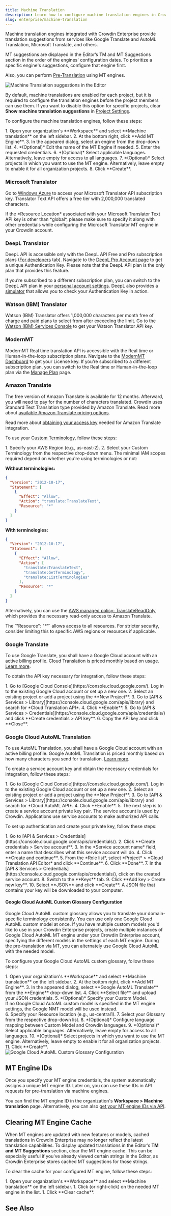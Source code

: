 ```yaml
---
title: Machine Translation
description: Learn how to configure machine translation engines in Crowdin Enterprise
slug: enterprise/machine-translation
---
```



Machine translation engines integrated with Crowdin Enterprise provide translation suggestions from services like Google Translate and AutoML Translation, Microsoft Translate, and others.

MT suggestions are displayed in the Editor’s TM and MT Suggestions section in the order of the engines' configuration dates. To prioritize a specific engine's suggestions, configure that engine first.

Also, you can perform [Pre-Translation](/enterprise/pre-translation/) using MT engines.

<Image src={machineTranslationSuggestions} alt="Machine Translation suggestions in the Editor" />

<LinkCard
  title="Add More Machine Translation Engines"
  description="Install more machine translation engines from the Crowdin Store."
  href="https://store.crowdin.com/tags/machine-translation"
  target="_blank"
/>

By default, machine translations are enabled for each project, but it is required to configure the translation engines before the project members can use them. If you want to disable this option for specific projects, clear **Show machine translation suggestions** in [Project Settings](/enterprise/project-settings/machine-translation/).

To configure the machine translation engines, follow these steps:

<Steps>
  1. Open your organization's **Workspace** and select **Machine translation** on the left sidebar.
  2. At the bottom right, click <Icon name="mdi:plus" class="inline-icon" />**Add MT Engine**.
  3. In the appeared dialog, select an engine from the drop-down list.
  4. *(Optional)* Edit the name of the MT Engine if needed.
  5. Enter the requested credentials.
  6. *(Optional)* Select applicable languages. Alternatively, leave empty for access to all languages.
  7. *(Optional)* Select projects in which you want to use the MT engine. Alternatively, leave empty to enable it for all organization projects.
  8. Click **Create**.
</Steps>

### Microsoft Translator

Go to [Windows Azure](https://portal.azure.com/#blade/HubsExtension/BrowseAll) to access your Microsoft Translator API subscription key. Translator Text API offers a free tier with 2,000,000 translated characters.

<Aside>
  If the *Resource Location* associated with your Microsoft Translator Text API key is other than *global*, please make sure to specify it along with other credentials while configuring the Microsoft Translator MT engine in your Crowdin account.
</Aside>

<LinkCard
  title="How to sign up for the Microsoft Translator Text API"
  href="https://docs.microsoft.com/en-us/azure/cognitive-services/translator/translator-text-how-to-signup"
  target="_blank"
/>

### DeepL Translator

DeepL API is accessible only with the DeepL API Free and Pro subscription plans ([For developers](https://www.deepl.com/pro.html#developer) tab). Navigate to the [DeepL Pro Account page](https://www.deepl.com/pro-account.html) to get a unique Authentication Key. Please note that the DeepL API plan is the only plan that provides this feature.

If you’re subscribed to a different subscription plan, you can switch to the DeepL API plan in your [personal account settings](https://www.deepl.com/pro-account.html). DeepL also provides a [simulator](https://www.deepl.com/docs-api/simulator) that allows you to check your Authentication Key in action.

### Watson (IBM) Translator

Watson (IBM) Translator offers 1,000,000 characters per month free of charge and paid plans to select from after exceeding the limit. Go to the [Watson (IBM) Services Console](https://cloud.ibm.com/catalog/services/language-translator) to get your Watson Translator API key.

### ModernMT

ModernMT Real time translation API is accessible with the Real time or Human-in-the-loop subscription plans. Navigate to the [ModernMT Dashboard](https://www.modernmt.com/dashboard/) to get your License key. If you’re subscribed to a different subscription plan, you can switch to the Real time or Human-in-the-loop plan via the [Manage Plan](https://www.modernmt.com/dashboard/manage-plan) page.

### Amazon Translate

The free version of Amazon Translate is available for 12 months. Afterward, you will need to pay for the number of characters translated. Crowdin uses Standard Text Translation type provided by Amazon Translate. Read more about [available Amazon Translate pricing options](https://aws.amazon.com/translate/pricing/).

Read more about [obtaining your access key](https://docs.aws.amazon.com/general/latest/gr/aws-sec-cred-types.html#access-keys-and-secret-access-keys) needed for Amazon Translate integration.

To use your [Custom Terminology](https://docs.aws.amazon.com/translate/latest/dg/how-custom-terminology.html), follow these steps:

<Steps>
  1. Specify your AWS Region (e.g., us-east-2).
  2. Select your Custom Terminology from the respective drop-down menu.
</Steps>

<QuestionAnswer title="What are the minimal scopes for an IAM user required to set up Amazon Translate to be used in Crowdin?">
  The minimal IAM scopes required depend on whether you're using terminologies or not:

  **Without terminologies:**

  ```json
  {
    "Version": "2012-10-17",
    "Statement": [
      {
        "Effect": "Allow",
        "Action": "translate:TranslateText",
        "Resource": "*"
      }
    ]
  }
  ```

  **With terminologies:**

  ```json
  {
    "Version": "2012-10-17",
    "Statement": [
      {
        "Effect": "Allow",
        "Action": [
          "translate:TranslateText",
          "translate:GetTerminology",
          "translate:ListTerminologies"
        ],
        "Resource": "*"
      }
    ]
  }
  ```

  Alternatively, you can use the [AWS managed policy: TranslateReadOnly](https://docs.aws.amazon.com/translate/latest/dg/security-iam-awsmanpol.html#security-iam-awsmanpol-TranslateReadOnly), which provides the necessary read-only access to Amazon Translate.

  <Aside>The `"Resource": "*"` allows access to all resources. For stricter security, consider limiting this to specific AWS regions or resources if applicable.</Aside>
</QuestionAnswer>

### Google Translate

To use Google Translate, you shall have a Google Cloud account with an active billing profile. Cloud Translation is priced monthly based on usage. [Learn more](https://cloud.google.com/translate/pricing).

To obtain the API key necessary for integration, follow these steps:

<Steps>
  1. Go to [Google Cloud Console](https://console.cloud.google.com/). Log in to the existing Google Cloud account or set up a new one.
  2. Select an existing project or add a project using the **New Project**.
  3. Go to [API & Services > Library](https://console.cloud.google.com/apis/library) and search for *Cloud Translation API*.
  4. Click **Enable**.
  5. Go to [API & Services > Credentials](https://console.cloud.google.com/apis/credentials/) and click **Create credentials > API key**.
  6. Copy the API key and click **Close**.
</Steps>

### Google Cloud AutoML Translation

To use AutoML Translation, you shall have a Google Cloud account with an active billing profile. Google AutoML Translation is priced monthly based on how many characters you send for translation. [Learn more](https://cloud.google.com/translate/automl/pricing#translation_costs).

To create a service account key and obtain the necessary credentials for integration, follow these steps:

<Steps>
  1. Go to [Google Cloud Console](https://console.cloud.google.com/). Log in to the existing Google Cloud account or set up a new one.
  2. Select an existing project or add a project using the **New Project**.
  3. Go to [API & Services > Library](https://console.cloud.google.com/apis/library) and search for *Cloud AutoML API*.
  4. Click **Enable**.
  5. The next step is to create a service account private key pair. The service account is used by Crowdin. Applications use service accounts to make authorized API calls.
</Steps>

To set up authentication and create your private key, follow these steps:

<Steps>
  1. Go to [API & Services > Credentials](https://console.cloud.google.com/apis/credentials/).
  2. Click **Create credentials > Service account**.
  3. In the *Service account name* field, enter a name that describes what this service account will do.
  4. Click **Create and continue**.
  5. From the *Role list*, select *Project* > *Cloud Translation API Editor* and click **Continue**.
  6. Click **Done**.
  7. In the [API & Services > Credentials](https://console.cloud.google.com/apis/credentials/), click on the created service account.
  8. Switch to the **Keys** tab.
  9. Click **Add key > Create new key**.
  10. Select **JSON** and click **Create**. A JSON file that contains your key will be downloaded to your computer.
</Steps>

#### Google Cloud AutoML Custom Glossary Configuration

Google Cloud AutoML custom glossary allows you to translate your domain-specific terminology consistently. You can use only one Google Cloud AutoML custom model at once. If you have multiple custom models you'd like to use in your Crowdin Enterprise projects, create multiple instances of Google Cloud AutoML MT engine under your Crowdin Enterprise account, specifying the different models in the settings of each MT engine. During the pre-translation via MT, you can alternately use Google Cloud AutoML with the needed model.

To configure your Google Cloud AutoML custom glossary, follow these steps:

<Steps>
  1. Open your organization's **Workspace** and select **Machine translation** on the left sidebar.
  2. At the bottom right, click <Icon name="mdi:plus" class="inline-icon" />**Add MT Engine**.
  3. In the appeared dialog, select **Google AutoML Translate** from the **Engine** drop-down list.
  4. Click **Select file** and upload your JSON credentials.
  5. *(Optional)* Specify your Custom Model. <Aside>If no Google Cloud AutoML custom model is specified in the MT engine settings, the Google NMT model will be used instead.</Aside>
  6. Specify your Resource location (e.g., us-central1).
  7. Select your Glossary from the respective drop-down list.
  8. *(Optional)* Configure language mapping between Custom Model and Crowdin languages.
  9. *(Optional)* Select applicable languages. Alternatively, leave empty for access to all languages.
  10. *(Optional)* Select projects in which you want to use the MT engine. Alternatively, leave empty to enable it for all organization projects.
  11. Click **Create**.
</Steps>

<Image src={automlCustomGlossaryConfiguration} alt="Google Cloud AutoML Custom Glossary Configuration" class="width-xl" />

## MT Engine IDs

Once you specify your MT engine credentials, the system automatically assigns a unique MT engine ID. Later on, you can use these IDs in API requests for pre-translation via machine engines.

You can find the MT engine ID in the organization's **Workspace > Machine translation** page.
Alternatively, you can also [get your MT engine IDs via API](/developer/enterprise/api/v2/#tag/Machine-Translation-Engines/operation/api.mts.getMany).

## Clearing MT Engine Cache

When MT engines are updated with new features or models, cached translations in Crowdin Enterprise may no longer reflect the latest translation capabilities. To display updated translations in the Editor’s **TM and MT Suggestions** section, clear the MT engine cache. This can be especially useful if you've already viewed certain strings in the Editor, as Crowdin Enterprise stores cached MT suggestions for those strings.

To clear the cache for your configured MT engine, follow these steps:

<Steps>
  1. Open your organization's **Workspace** and select **Machine translation** on the left sidebar.
  1. Click <Icon name="mdi:dots-vertical" class="inline-icon" /> (or right-click) on the needed MT engine in the list.
  1. Click **Clear cache**.
</Steps>

## See Also

<CardGrid>
  <LinkCard
    title="Pre-Translation"
    description="Speed up the translation process and ease the work of translators."
    href="/enterprise/pre-translation/"
  />
  <LinkCard
    title="Project Settings"
    description="Configure machine translation settings for your project."
    href="/enterprise/project-settings/machine-translation/"
  />
</CardGrid>
